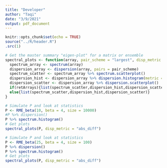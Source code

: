 ```yaml
---
title: "Developer"
author: "Taqi"
date: "3/9/2021"
output: pdf_document
---
```


```r
knitr::opts_chunk$set(echo = TRUE)
source("../R/header.R")
.src(1)
```

```r
# Get the master summary "eigen-plot" for a matrix or ensemble
spectral_plots <- function(array, pair_scheme = "largest", disp_metric = "diff_abs", retArrays = F){
  spectrum_array <- spectrum(array)
  dispersion_array <- dispersion(array, pairs = pair_scheme)
  spectrum_scatter <- spectrum_array %>% spectrum.scatterplot()
  dispersion_hist <- dispersion_array %>% dispersion.histogram(metric = disp_metric)
  dispersion_scatter <- dispersion_array %>% dispersion.scatterplot()
  if(retArrays){list(spectrum_scatter,dispersion_hist,dispersion_scatter,spectrum_array,dispersion_array)}
  else{list(spectrum_scatter,dispersion_hist,dispersion_scatter)}
}
```

```r
# Simulate P and look at statistics
P <- RME_beta(10, beta = 4, size = 10000)
#P %>% dispersion()
P %>% spectrum.histogram()
# Get plots
spectral_plots(P, disp_metric = "abs_diff")
```

```r
# Simulate P and look at statistics
P <- RME_beta(25, beta = 4, size = 100)
P %>% dispersion()
P %>% spectrum.histogram()
# Get plots
spectral_plots(P, disp_metric = "abs_diff")
```

